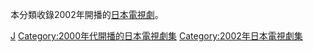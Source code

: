 本分類收錄2002年開播的[[日本|日本]][[電視劇|電視劇]]。

{{year by category
|m=2
|c=0
|d=0
|y=2
|cat=開播的日本電視劇集
|sortkey=日本電視劇集
|parent=各年開播的日本電視劇集
|subcat=2002年日本電視劇集
}}


[[Category:2002年開播的電視劇|J]]
[[Category:2000年代開播的日本電視劇集|Category:2000年代開播的日本電視劇集]]
[[Category:2002年日本電視劇集|Category:2002年日本電視劇集]]
